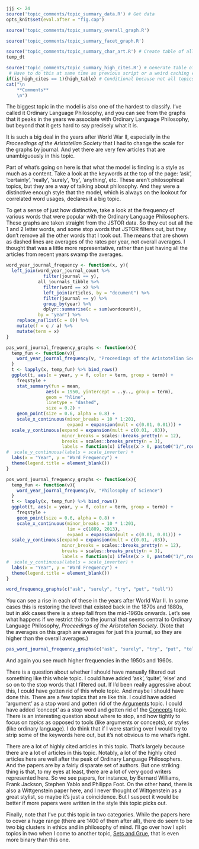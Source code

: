 ```r
jjj <- 24
source('topic_comments/topic_summary_data.R') # Get data
opts_knit$set(eval.after = "fig.cap")
```

```r
source('topic_comments/topic_summary_overall_graph.R')
```

```r
source('topic_comments/topic_summary_facet_graph.R')
```

```r
source('topic_comments/topic_summary_char_art.R') # Create table of all articles in topic
temp_dt
```

```r
source('topic_comments/topic_summary_high_cites.R') # Generate table of highly cited articles. 
 # Have to do this at same time as previous script or a weird caching error occurs.
if(is_high_cites == 1){high_table} # Conditional because not all topics have high cites
cat("\n
	**Comments**
	\n")
```

The biggest topic in the model is also one of the hardest to classify. I've called it Ordinary Language Philosophy, and you can see from the graphs that it peaks in the years we associate with Ordinary Language Philosophy, but beyond that it gets hard to say precisely what it is.

It is such a big deal in the years after World War II, especially in the _Proceedings of the Aristotelian Society_ that I had to change the scale for the graphs by journal. And yet there are very few articles that are unambiguously in this topic.

Part of what's going on here is that what the model is finding is a style as much as a content. Take a look at the keywords at the top of the page: 'ask', 'certainly', 'really', 'surely', 'try', 'anything', etc. These aren't philosophical topics, but they are a way of talking about philosophy. And they were a distinctive enough style that the model, which is always on the lookout for correlated word usages, declares it a big topic. 

To get a sense of just how distinctive, take a look at the frequency of various words that were popular with the Ordinary Language Philosophers. These graphs are taken straight from the JSTOR data. So they cut out all the 1 and 2 letter words, and some stop words that JSTOR filters out, but they don't remove all the other words that I took out. The means that are shown as dashed lines are averages of the rates per year, not overall averages. I thought that was a little more representative, rather than just having all the articles from recent years swamp the averages.

```r
word_year_journal_frequency <- function(x, y){
  left_join(word_year_journal_count %>% 
              filter(journal == y), 
            all_journals_tibble %>%
              filter(word == x) %>%
              left_join(articles, by = "document") %>%
              filter(journal == y) %>%
              group_by(year) %>%
              dplyr::summarise(c = sum(wordcount)),
            by = "year") %>%
    replace_na(list(c = 0)) %>%
    mutate(f = c / a) %>%
    mutate(term = x)
}

pas_word_journal_frequency_graphs <- function(x){
  temp_fun <- function(v){
    word_year_journal_frequency(v, "Proceedings of the Aristotelian Society")
  }
  t <- lapply(x, temp_fun) %>% bind_rows()
  ggplot(t, aes(x = year, y = f, color = term, group = term)) +
    freqstyle +  
    stat_summary(fun = mean, 
               aes(x = 1950, yintercept = ..y.., group = term), 
               geom = "hline",
               linetype = "dashed",
               size = 0.2) +
    geom_point(size = 0.6, alpha = 0.8) +
    scale_x_continuous(minor_breaks = 10 * 1:201,
                       expand = expansion(mult = c(0.01, 0.01))) +
  scale_y_continuous(expand = expansion(mult = c(0.01, .03)),
                     minor_breaks = scales::breaks_pretty(n = 12),
                     breaks = scales::breaks_pretty(n = 3),
                     labels = function(x) ifelse(x > 0, paste0("1/",round(1/x,0)), 0)) +
#  scale_y_continuous(labels = scale_inverter) +
  labs(x = "Year", y = "Word Frequency") +
  theme(legend.title = element_blank())
}

pos_word_journal_frequency_graphs <- function(x){
  temp_fun <- function(v){
    word_year_journal_frequency(v, "Philosophy of Science")
  }
  t <- lapply(x, temp_fun) %>% bind_rows()
  ggplot(t, aes(x = year, y = f, color = term, group = term)) +
    freqstyle +
    geom_point(size = 0.6, alpha = 0.8) +
    scale_x_continuous(minor_breaks = 10 * 1:201,
                       lim = c(1889, 2013),
                       expand = expansion(mult = c(0.01, 0.01))) +
  scale_y_continuous(expand = expansion(mult = c(0.01, .03)),
                     minor_breaks = scales::breaks_pretty(n = 12),
                     breaks = scales::breaks_pretty(n = 3),
                     labels = function(x) ifelse(x > 0, paste0("1/",round(1/x,0)), 0)) +
#  scale_y_continuous(labels = scale_inverter) +
  labs(x = "Year", y = "Word Frequency") +
  theme(legend.title = element_blank())
}

```

```r
word_frequency_graphs(c("ask", "surely", "try", "put", "tell"))
```

You can see a rise in each of these in the years after World War II. In some cases this is restoring the level that existed back in the 1870s and 1880s, but in akk cases there is a steep fall from the mid-1960s onwards. Let's see what happens if we restrict this to the journal that seems central to Ordinary Language Philosophy, _Proceedings of the Aristotelian Society_. (Note that the averages on this graph are averages for just this journal, so they are higher than the overall averages.)

```r
pas_word_journal_frequency_graphs(c("ask", "surely", "try", "put", "tell"))
```

And again you see much higher frequencies in the 1950s and 1960s.

There is a question about whether I should have manually filtered out something like this whole topic. I could have added 'ask', 'quite', 'else' and so on to the stop words that I filtered out. If I'd been really aggressive about this, I could have gotten rid of this whole topic. And maybe I should have done this. There are a few topics that are like this. I could have added 'argument' as a stop word and gotten rid of the [Arguments](#topic55) topic. I could have added 'concept' as a stop word and gotten rid of the [Concepts](#topic78) topic. There is an interesting question about where to stop, and how tightly to focus on _topics_ as opposed to tools (like arguments or concepts), or styles (like ordinary language). I do think that if I were starting over I would try to strip some of the keywords here out, but it's not obvious to me what's right.

There are a lot of highly cited articles in this topic. That's largely because there are a lot of articles in this topic. Notably, a lot of the highly cited articles here are well after the peak of Ordinary Language Philosophers. And the papers are by a fairly disparate set of authors. But one striking thing is that, to my eyes at least, there are a lot of very good writers represented here. So we see papers, for instance, by Bernard Williams, Frank Jackson, Stephen Yablo and Philippa Foot. On the other hand, there is also a Wittgenstein paper here, and I never thought of Wittgenstein as a great stylist, so maybe it's just a coincidence. But I suspect it would be better if more papers were written in the style this topic picks out.

Finally, note that I've put this topic in two categories. While the papers here to cover a huge range (there are 1400 of them after all), there do seem to be two big clusters in ethics and in philosophy of mind. I'll go over how I split topics in two when I come to another topic, [Sets and Grue](#topic37), that is even more binary than this one.